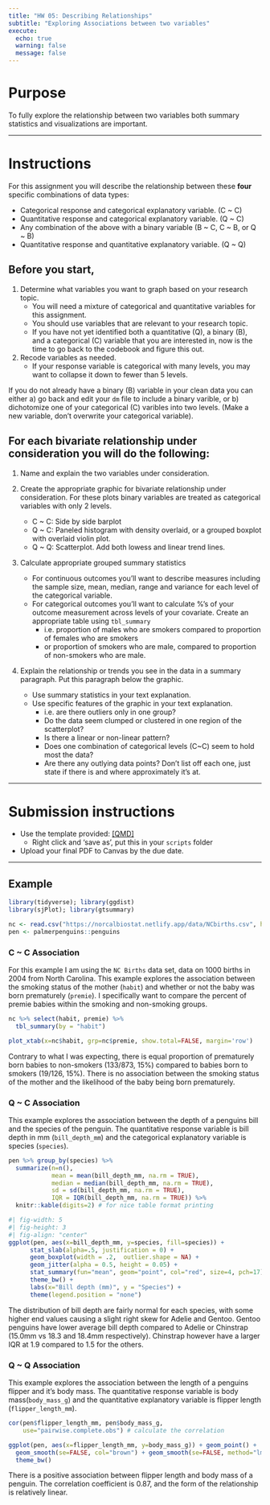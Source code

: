 ```yaml
---
title: "HW 05: Describing Relationships"
subtitle: "Exploring Associations between two variables"
execute:
  echo: true
  warning: false
  message: false
---
```


# Purpose

To fully explore the relationship between two variables both summary statistics and visualizations are important. 

----

# Instructions 

For this assignment you will describe the relationship between these **four** specific combinations of data types: 

* Categorical response and categorical explanatory variable. (C ~ C)
* Quantitative response and categorical explanatory variable. (Q ~ C)
* Any combination of the above with a binary variable (B ~ C, C ~ B, or Q ~ B)
* Quantitative response and quantitative explanatory variable. (Q ~ Q)


## Before you start, 

1. Determine what variables you want to graph based on your research topic. 
    * You will need a mixture of categorical and quantitative variables for this assignment. 
    * You should use variables that are relevant to your research topic. 
    * If you have not yet identified both a quantitative (Q), a binary (B), and a categorical (C) variable that you are interested in, now is the time to go back to the codebook and figure this out. 
2. Recode variables as needed. 
    * If your response variable is categorical with many levels, you may want to collapse it down to fewer than 5 levels. 

If you do not already have a binary (B) variable in your clean data you can either a) go back and edit your `dm` file to include a binary varible, or b) dichotomize one of your categorical (C) varibles into two levels. (Make a new variable, don't overwrite your categorical variable).   



## For each bivariate relationship under consideration you will do the following: 

1. Name and explain the two variables under consideration. 

2. Create the appropriate graphic for bivariate relationship under consideration. For these plots binary variables are treated as categorical variables with only 2 levels. 
    * C ~ C: Side by side barplot 
    * Q ~ C: Paneled histogram with density overlaid, or a grouped boxplot with overlaid violin plot. 
    * Q ~ Q: Scatterplot. Add both lowess and linear trend lines.

3. Calculate appropriate grouped summary statistics
    * For continuous outcomes you'll want to describe measures including the sample size, mean, median, range and variance for each level of the categorical variable. 
    * For categorical outcomes you'll want to calculate %'s of your outcome measurement across levels of your covariate. Create an appropriate table using `tbl_summary`
        - i.e. proportion of males who are smokers compared to proportion of females who are smokers
        - or proportion of smokers who are male, compared to proportion of non-smokers who are male. 

4. Explain the relationship or trends you see in the data in a summary paragraph. Put this paragraph below the graphic. 
    * Use summary statistics in your text explanation. 
    * Use specific features of the graphic in your text explanation.
        - i.e. are there outliers only in one group?
        - Do the data seem clumped or clustered in one region of the scatterplot? 
        - Is there a linear or non-linear pattern? 
        - Does one combination of categorical levels (C~C) seem to hold most the data? 
        - Are there any outlying data points? Don't list off each one, just state if there is and where approximately it's at. 

----

# Submission instructions


* Use the template provided: [[QMD]](_templates/hw05_describing_relationships_template.qmd)
  - Right click and 'save as', put this in your `scripts` folder
* Upload your final PDF to Canvas by the due date. 


----

## Example

```r
library(tidyverse); library(ggdist)
library(sjPlot); library(gtsummary)

nc <- read.csv("https://norcalbiostat.netlify.app/data/NCbirths.csv", header=TRUE)
pen <- palmerpenguins::penguins
```


### C ~ C Association
For this example I am using the `NC Births` data set, data on 1000 births in 2004 from North Carolina. 
This example explores the association between the smoking status of the mother (`habit`) and whether or not the baby was born prematurely (`premie`). I specifically want to compare the percent of premie babies within the smoking and non-smoking groups. 

```r
nc %>% select(habit, premie) %>%
  tbl_summary(by = "habit")

plot_xtab(x=nc$habit, grp=nc$premie, show.total=FALSE, margin='row')
```

Contrary to what I was expecting, there is equal proportion of prematurely born babies to non-smokers (133/873, 15%) compared to babies born to smokers (19/126, 15%). There is no association between the smoking status of the mother and the likelihood of the baby being born prematurely. 



### Q ~ C Association

This example explores the association between the depth of a penguins bill and the species of the penguin. The quantitative response variable is bill depth in mm (`bill_depth_mm`) and the categorical explanatory variable is species (`species`). 


```r
pen %>% group_by(species) %>% 
  summarize(n=n(), 
            mean = mean(bill_depth_mm, na.rm = TRUE), 
            median = median(bill_depth_mm, na.rm = TRUE), 
            sd = sd(bill_depth_mm, na.rm = TRUE), 
            IQR = IQR(bill_depth_mm, na.rm = TRUE)) %>%
  knitr::kable(digits=2) # for nice table format printing
```


```r
#| fig-width: 5
#| fig-height: 3
#| fig-align: "center"
ggplot(pen, aes(x=bill_depth_mm, y=species, fill=species)) + 
      stat_slab(alpha=.5, justification = 0) + 
      geom_boxplot(width = .2,  outlier.shape = NA) + 
      geom_jitter(alpha = 0.5, height = 0.05) +
      stat_summary(fun="mean", geom="point", col="red", size=4, pch=17) + 
      theme_bw() + 
      labs(x="Bill depth (mm)", y = "Species") + 
      theme(legend.position = "none")
```

The distribution of bill depth are fairly normal for each species, with some higher end values causing a slight right skew for Adelie and Gentoo. Gentoo penguins have lower average bill depth compared to Adelie or Chinstrap (15.0mm vs 18.3 and 18.4mm respectively). Chinstrap however have a larger IQR at 1.9 compared to 1.5 for the others. 

### Q ~ Q Association

This example explores the association between the length of a penguins flipper and it's body mass. The quantitative response variable is body mass(`body_mass_g`) and the quantitative explanatory variable is flipper length (`flipper_length_mm`).

```r
cor(pen$flipper_length_mm, pen$body_mass_g, 
    use="pairwise.complete.obs") # calculate the correlation

ggplot(pen, aes(x=flipper_length_mm, y=body_mass_g)) + geom_point() + 
  geom_smooth(se=FALSE, col="brown") + geom_smooth(se=FALSE, method="lm") +
  theme_bw()
```

There is a positive association between flipper length and body mass of a penguin. The correlation coefficient is 0.87, and the form of the relationship is relatively linear.




    